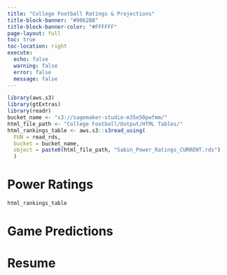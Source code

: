 ```yaml
---
title: "College Football Ratings & Projections"
title-block-banner: "#0062B8"
title-block-banner-color: "#FFFFFF"
page-layout: full
toc: true
toc-location: right
execute:
  echo: false
  warning: false
  error: false
  message: false
---
```

```r
library(aws.s3)
library(gtExtras)
library(readr)
bucket_name <- "s3://sagemaker-studio-m35e50pwfmm/"
html_file_path <- "College Football/Output/HTML Tables/"
html_rankings_table <- aws.s3::s3read_using(
  FUN = read_rds,
  bucket = bucket_name,
  object = paste0(html_file_path, "Sabin_Power_Ratings_CURRENT.rds")
  )
```

# Power Ratings

::: {#powerratings}

```r
html_rankings_table
```
<!-- ```{=html} -->
<!-- <iframe width="1000" height="1200" src="https://sagemaker-studio-m35e50pwfmm.s3.amazonaws.com/College+Football/Output/HTML+Tables/Sabin_Power_Ratings_CURRENT.html" title=""></iframe> -->
<!-- ``` -->
:::
# Game Predictions

::: {#game-predictions}
:::

# Resume

::: {#resume}
:::
